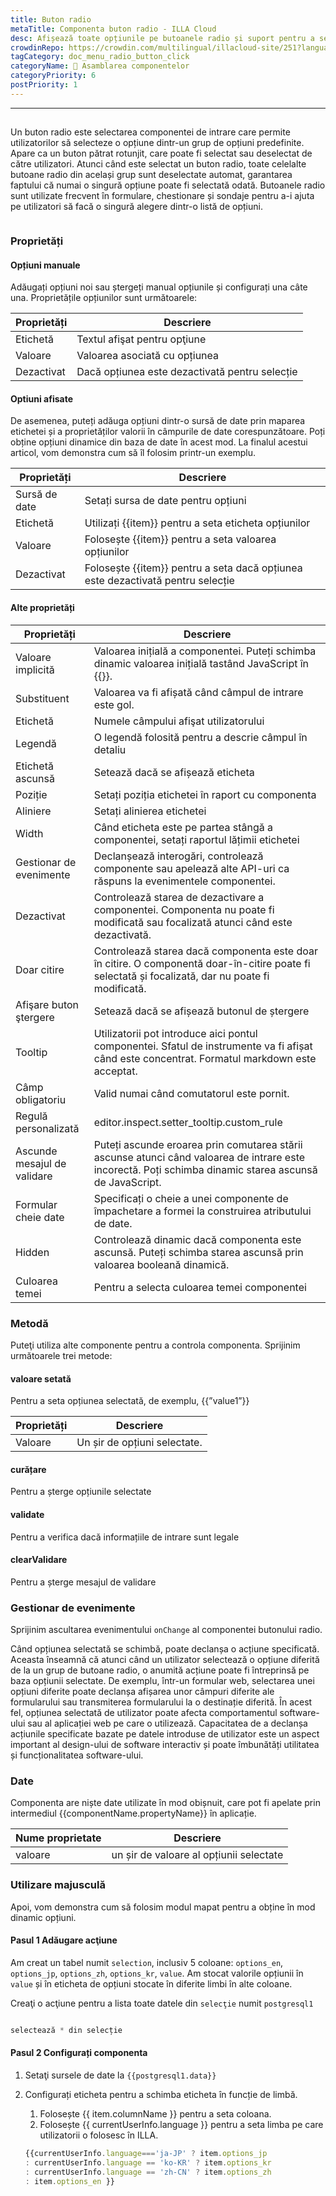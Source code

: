 ```yaml
---
title: Buton radio
metaTitle: Componenta buton radio - ILLA Cloud
desc: Afișează toate opțiunile pe butoanele radio și suport pentru a selecta o opțiune.
crowdinRepo: https://crowdin.com/multilingual/illacloud-site/251?languages=ro&filter=basic&value=0
tagCategory: doc_menu_radio_button_click
categoryName: 🧬 Asamblarea componentelor
categoryPriority: 6
postPriority: 1
---
```


* * *

## <h2 hidden>Butonul Radio</h2>

Un buton radio este selectarea componentei de intrare care permite utilizatorilor să selecteze o opțiune dintr-un grup de opțiuni predefinite. Apare ca un buton pătrat rotunjit, care poate fi selectat sau deselectat de către utilizatori. Atunci când este selectat un buton radio, toate celelalte butoane radio din același grup sunt deselectate automat, garantarea faptului că numai o singură opțiune poate fi selectată odată. Butoanele radio sunt utilizate frecvent în formulare, chestionare și sondaje pentru a-i ajuta pe utilizatori să facă o singură alegere dintr-o listă de opțiuni.

<img src='https://cdn.illacloud.com/official-website/img/docs/assemble/radio.png' alt="" />

### Proprietăți

#### Opțiuni manuale

Adăugați opțiuni noi sau ștergeți manual opțiunile și configurați una câte una. Proprietățile opțiunilor sunt următoarele: 

| Proprietăți | Descriere                                      |
| ----------- | ---------------------------------------------- |
| Etichetă    | Textul afişat pentru opţiune                   |
| Valoare     | Valoarea asociată cu opțiunea                  |
| Dezactivat  | Dacă opțiunea este dezactivată pentru selecție |

#### Optiuni afisate

De asemenea, puteți adăuga opțiuni dintr-o sursă de date prin maparea etichetei și a proprietăților valorii în câmpurile de date corespunzătoare. Poți obține opțiuni dinamice din baza de date în acest mod. La finalul acestui articol, vom demonstra cum să îl folosim printr-un exemplu.

| Proprietăți   | Descriere                                                                       |
| ------------- | ------------------------------------------------------------------------------- |
| Sursă de date | Setați sursa de date pentru opțiuni                                             |
| Etichetă      | Utilizați {{item}} pentru a seta eticheta opțiunilor                            |
| Valoare       | Folosește {{item}} pentru a seta valoarea opțiunilor                            |
| Dezactivat    | Folosește {{item}} pentru a seta dacă opțiunea este dezactivată pentru selecție |

#### Alte proprietăți

| Proprietăți                 | Descriere                                                                                                                                               |
| --------------------------- | ------------------------------------------------------------------------------------------------------------------------------------------------------- |
| Valoare implicită           | Valoarea inițială a componentei. Puteți schimba dinamic valoarea inițială tastând JavaScript în {{}}.                                                   |
| Substituent                 | Valoarea va fi afișată când câmpul de intrare este gol.                                                                                                 |
| Etichetă                    | Numele câmpului afişat utilizatorului                                                                                                                   |
| Legendă                     | O legendă folosită pentru a descrie câmpul în detaliu                                                                                                   |
| Etichetă ascunsă            | Setează dacă se afișează eticheta                                                                                                                       |
| Poziție                     | Setați poziția etichetei în raport cu componenta                                                                                                        |
| Aliniere                    | Setați alinierea etichetei                                                                                                                              |
| Width                       | Când eticheta este pe partea stângă a componentei, setați raportul lățimii etichetei                                                                    |
| Gestionar de evenimente     | Declanșează interogări, controlează componente sau apelează alte API-uri ca răspuns la evenimentele componentei.                                        |
| Dezactivat                  | Controlează starea de dezactivare a componentei. Componenta nu poate fi modificată sau focalizată atunci când este dezactivată.                         |
| Doar citire                 | Controlează starea dacă componenta este doar în citire. O componentă doar-în-citire poate fi selectată și focalizată, dar nu poate fi modificată.       |
| Afişare buton ştergere      | Setează dacă se afișează butonul de ștergere                                                                                                            |
| Tooltip                     | Utilizatorii pot introduce aici pontul componentei. Sfatul de instrumente va fi afișat când este concentrat. Formatul markdown este acceptat.           |
| Câmp obligatoriu            | Valid numai când comutatorul este pornit.                                                                                                               |
| Regulă personalizată        | editor.inspect.setter_tooltip.custom_rule                                                                                                               |
| Ascunde mesajul de validare | Puteți ascunde eroarea prin comutarea stării ascunse atunci când valoarea de intrare este incorectă. Poți schimba dinamic starea ascunsă de JavaScript. |
| Formular cheie date         | Specificați o cheie a unei componente de împachetare a formei la construirea atributului de date.                                                       |
| Hidden                      | Controlează dinamic dacă componenta este ascunsă. Puteți schimba starea ascunsă prin valoarea booleană dinamică.                                        |
| Culoarea temei              | Pentru a selecta culoarea temei componentei                                                                                                             |

### Metodă

Puteţi utiliza alte componente pentru a controla componenta. Sprijinim următoarele trei metode:

#### valoare setată

Pentru a seta opțiunea selectată, de exemplu, {{”value1”}}

| Proprietăți | Descriere                     |
| ----------- | ----------------------------- |
| Valoare     | Un șir de opțiuni selectate.  |

#### curățare

Pentru a șterge opțiunile selectate

#### validate

Pentru a verifica dacă informațiile de intrare sunt legale

#### clearValidare

Pentru a șterge mesajul de validare

### Gestionar de evenimente

Sprijinim ascultarea evenimentului `onChange` al componentei butonului radio. 

Când opțiunea selectată se schimbă, poate declanșa o acțiune specificată. Aceasta înseamnă că atunci când un utilizator selectează o opțiune diferită de la un grup de butoane radio, o anumită acțiune poate fi întreprinsă pe baza opțiunii selectate. De exemplu, într-un formular web, selectarea unei opțiuni diferite poate declanșa afișarea unor câmpuri diferite ale formularului sau transmiterea formularului la o destinație diferită. În acest fel, opțiunea selectată de utilizator poate afecta comportamentul software-ului sau al aplicației web pe care o utilizează. Capacitatea de a declanșa acțiunile specificate bazate pe datele introduse de utilizator este un aspect important al design-ului de software interactiv și poate îmbunătăți utilitatea și funcționalitatea software-ului.

### Date

Componenta are niște date utilizate în mod obișnuit, care pot fi apelate prin intermediul {{componentName.propertyName}} în aplicație.

| Nume proprietate | Descriere                                |
| ---------------- | ---------------------------------------- |
| valoare          | un șir de valoare al opțiunii selectate  |

### Utilizare majusculă

Apoi, vom demonstra cum să folosim modul mapat pentru a obține în mod dinamic opțiuni. 

#### Pasul 1 Adăugare acţiune

Am creat un tabel numit `selection`, inclusiv 5 coloane: `options_en`, `options_jp`, `options_zh`, `options_kr`, `value`. Am stocat valorile opțiunii în `value` și în eticheta de opțiuni stocate în diferite limbi în alte coloane. 

Creaţi o acţiune pentru a lista toate datele din `selecţie` numit `postgresql1`

<img src='https://cdn.illacloud.com/official-website/img/docs/assemble/radio1.png' alt="" />

```jsx
selectează * din selecție
```

#### Pasul 2 Configurați componenta

1.  Setaţi sursele de date la `{{postgresql1.data}}` 
2.  Configurați eticheta pentru a schimba eticheta în funcție de limbă. 

    1.  Folosește {{ item.columnName }} pentru a seta coloana. 
    2.  Folosește {{ currentUserInfo.language }} pentru a seta limba pe care utilizatorii o folosesc în ILLA.

    ```jsx
    {{currentUserInfo.language==='ja-JP' ? item.options_jp 
    : currentUserInfo.language == 'ko-KR' ? item.options_kr 
    : currentUserInfo.language == 'zh-CN' ? item.options_zh 
    : item.options_en }}
    ```

<img src='https://cdn.illacloud.com/official-website/img/docs/assemble/radio2.png' alt="" />
